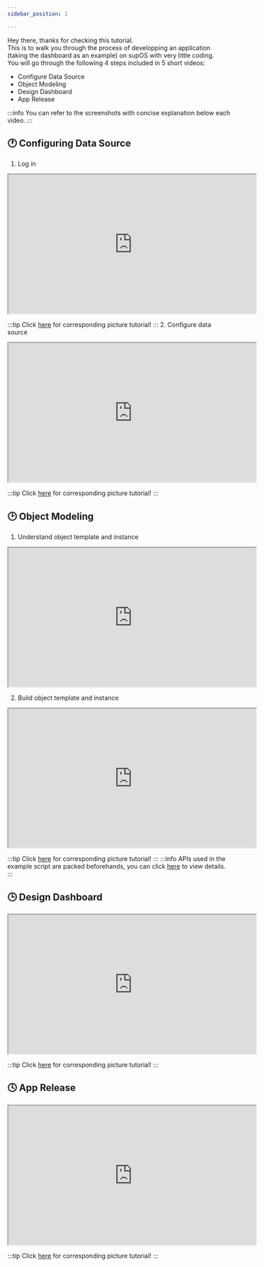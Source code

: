```yaml
---
sidebar_position: 1

---
```


Hey there, thanks for checking this tutorial. <br/>
This is to walk you through the process of developping an application (taking the dashboard as an example) on supOS with very little coding.<br/>
You will go through the following 4 steps included in 5 short videos:
- Configure Data Source
- Object Modeling
- Design Dashboard
- App Release

:::info
You can refer to the screenshots with concise explanation below each video.
:::

## 🕐 Configuring Data Source
1. Log in<br/>
<iframe width="560" height="315" 
src="https://www.youtube.com/embed/watch?v=amSu6wt0ElQ&list=PLXY6XZIUts7Gg3JBiyC0uvcaCqx3AYJbx&index=2" 
title="Object template and instance" allow="accelerometer; autoplay;clipboard-write;encrypted-media;gyroscope;picture-in-picture" allowfullscreen></iframe>


:::tip
Click <a href="Log in">here</a> for corresponding picture tutorial!
:::
2. Configure data source<br/>
<iframe width="560" height="315" 
src="https://www.youtube.com/embed/watch?v=9NFj4HAKHRs&list=PLXY6XZIUts7Gg3JBiyC0uvcaCqx3AYJbx&index=1" 
title="Object template and instance" allow="accelerometer; autoplay;clipboard-write;encrypted-media;gyroscope;picture-in-picture" allowfullscreen></iframe>

:::tip
Click <a href="Configure Data Source">here</a> for corresponding picture tutorial!
:::
## 🕑 Object Modeling
1. Understand object template and instance<br/>
<iframe width="560" height="315" 
src="https://www.youtube.com/embed/watch?v=pyR0Bco9DVQ&list=PLXY6XZIUts7Gg3JBiyC0uvcaCqx3AYJbx&index=3" 
title="Object template and instance" allow="accelerometer; autoplay;clipboard-write;encrypted-media;gyroscope;picture-in-picture" allowfullscreen></iframe>

2. Build object template and instance<br/>
<iframe width="560" height="315" 
src="https://www.youtube.com/embed/watch?v=KJQAXm1oGvE&list=PLXY6XZIUts7Gg3JBiyC0uvcaCqx3AYJbx&index=6" 
title="Object template and instance" allow="accelerometer; autoplay;clipboard-write;encrypted-media;gyroscope;picture-in-picture" allowfullscreen></iframe>

:::tip
Click <a href="Build Object Template and Instance">here</a> for corresponding picture tutorial!
:::
:::info
APIs used in the example script are packed beforehands, you can click <a href="">here</a> to view details.
:::

## 🕒 Design Dashboard
<iframe width="560" height="315" 
src="https://www.youtube.com/embed/watch?v=MIpxqPxItGE&list=PLXY6XZIUts7Gg3JBiyC0uvcaCqx3AYJbx&index=4" 
title="Object template and instance" allow="accelerometer; autoplay;clipboard-write;encrypted-media;gyroscope;picture-in-picture" allowfullscreen></iframe>

:::tip
Click <a href="Design Dashboard">here</a> for corresponding picture tutorial!
:::
## 🕓 App Release
<iframe width="560" height="315" 
src="https://www.youtube.com/embed/watch?v=BEjCjvM0vOM&list=PLXY6XZIUts7Gg3JBiyC0uvcaCqx3AYJbx&index=5" 
title="Object template and instance" allow="accelerometer; autoplay;clipboard-write;encrypted-media;gyroscope;picture-in-picture" allowfullscreen></iframe>

:::tip
Click <a href="App Release">here</a> for corresponding picture tutorial!
:::